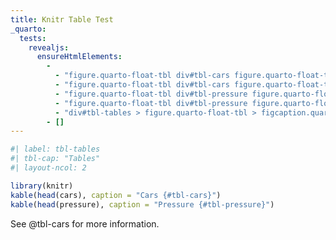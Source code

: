 ```yaml
---
title: Knitr Table Test
_quarto:
  tests:
    revealjs:
      ensureHtmlElements:
        - 
          - "figure.quarto-float-tbl div#tbl-cars figure.quarto-float-tbl table.table"
          - "figure.quarto-float-tbl div#tbl-cars figure.quarto-float-tbl figcaption.quarto-subfloat-caption"
          - "figure.quarto-float-tbl div#tbl-pressure figure.quarto-float-tbl table.table"
          - "figure.quarto-float-tbl div#tbl-pressure figure.quarto-float-tbl figcaption.quarto-subfloat-caption"
          - "div#tbl-tables > figure.quarto-float-tbl > figcaption.quarto-float-caption"
        - []
---
```


```r
#| label: tbl-tables
#| tbl-cap: "Tables"
#| layout-ncol: 2

library(knitr)
kable(head(cars), caption = "Cars {#tbl-cars}")
kable(head(pressure), caption = "Pressure {#tbl-pressure}")
```

See @tbl-cars for more information.